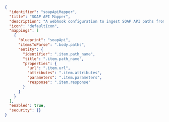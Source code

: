 ```json showLineNumbers
{
  "identifier": "soapApiMapper",
  "title": "SOAP API Mapper",
  "description": "A webhook configuration to ingest SOAP API paths from a file",
  "icon": "defaultIcon",
  "mappings": [
    {
      "blueprint": "soapApi",
      "itemsToParse": ".body.paths",
      "entity": {
        "identifier": ".item.path_name",
        "title": ".item.path_name",
        "properties": {
          "url": ".item.url",
          "attributes": ".item.attributes",
          "parameters": ".item.parameters",
          "response": ".item.response"
        }
      }
    }
  ],
  "enabled": true,
  "security": {}
}
```
